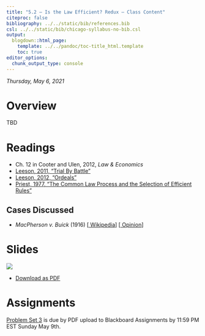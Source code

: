```yaml
---
title: "5.2 — Is the Law Efficient? Redux — Class Content"
citeproc: false
bibliography: ../../static/bib/references.bib
csl: ../../static/bib/chicago-syllabus-no-bib.csl
output:
  blogdown::html_page:
    template: ../../pandoc/toc-title_html.template
    toc: true
editor_options: 
  chunk_output_type: console
---
```


*Thursday, May 6, 2021*

# <i class="fas fa-info-circle fa-lg"></i> Overview

TBD

# <i class="fas fa-book-reader fa-lg"></i> Readings

- <i class="fas fa-book"></i> Ch. 12 in Cooter and Ulen, 2012, *Law & Economics*
- [<i class="fas fa-file-pdf"></i> Leeson, 2011, "Trial By Battle"](/readings/Leeson-2011.pdf)
- [<i class="fas fa-file-pdf"></i> Leeson, 2012, "Ordeals"](/readings/Leeson-2012.pdf)
- [<i class="fas fa-file-pdf"></i> Priest, 1977, "The Common Law Process and the Selection of Efficient Rules"](/readings/Priest-1977.pdf)


## Cases Discussed

- *MacPherson v. Buick* (1916) [[<i class="fab fa-wikipedia-w"></i> Wikipedia](https://en.wikipedia.org/wiki/MacPherson_v._Buick_Motor_Co.)] [[<i class="fas fa-external-link-square-alt"></i> Opinion](http://www.courts.state.ny.us/reporter/archives/macpherson_buick.htm)]

# <i class="fas fa-chalkboard-teacher"></i> Slides

[![](/slides/4.5-slides.png)](/slides/4.5-slides.html)

- [<i class="fas fa-file-pdf"></i> Download as PDF](/slides/4.5-slides.pdf)

# <i class="fas fa-laptop-code"></i> Assignments

[Problem Set 3](/assignment/03-problem-set) is due by PDF upload to Blackboard Assignments by 11:59 PM EST Sunday May 9th.